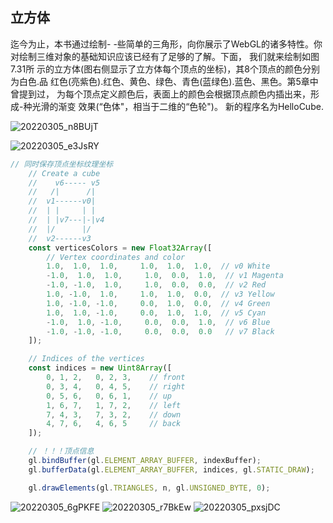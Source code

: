 ## 立方体

迄今为止，本书通过绘制- -些简单的三角形，向你展示了WebGL的诸多特性。你
对绘制三维对象的基础知识应该已经有了足够的了解。下面， 我们就来绘制如图7.31所
示的立方体(图右侧显示了立方体每个顶点的坐标)，其8个顶点的颜色分别为白色.品
红色(亮紫色).红色、黄色、绿色、青色(蓝绿色).蓝色、黑色。第5章中曾提到过，
为每个顶点定义颜色后，表面上的颜色会根据顶点颜色内插出来，形成-种光滑的渐变
效果(“色体"，相当于二维的“色轮")。 新的程序名为HelloCube.

![20220305_n8BUjT](https://cdn.jsdelivr.net/gh/crexk/pic-archive@main/uPic/20220305_n8BUjT.png)

![20220305_e3JsRY](https://cdn.jsdelivr.net/gh/crexk/pic-archive@main/uPic/20220305_e3JsRY.png)


```ts
// 同时保存顶点坐标纹理坐标
    // Create a cube
    //    v6----- v5
    //   /|      /|
    //  v1------v0|
    //  | |     | |
    //  | |v7---|-|v4
    //  |/      |/
    //  v2------v3
    const verticesColors = new Float32Array([
        // Vertex coordinates and color
        1.0,  1.0,  1.0,     1.0,  1.0,  1.0,  // v0 White
        -1.0,  1.0,  1.0,     1.0,  0.0,  1.0,  // v1 Magenta
        -1.0, -1.0,  1.0,     1.0,  0.0,  0.0,  // v2 Red
        1.0, -1.0,  1.0,     1.0,  1.0,  0.0,  // v3 Yellow
        1.0, -1.0, -1.0,     0.0,  1.0,  0.0,  // v4 Green
        1.0,  1.0, -1.0,     0.0,  1.0,  1.0,  // v5 Cyan
        -1.0,  1.0, -1.0,     0.0,  0.0,  1.0,  // v6 Blue
        -1.0, -1.0, -1.0,     0.0,  0.0,  0.0   // v7 Black
    ]);

    // Indices of the vertices
    const indices = new Uint8Array([
        0, 1, 2,   0, 2, 3,    // front
        0, 3, 4,   0, 4, 5,    // right
        0, 5, 6,   0, 6, 1,    // up
        1, 6, 7,   1, 7, 2,    // left
        7, 4, 3,   7, 3, 2,    // down
        4, 7, 6,   4, 6, 5     // back
    ]);

    // ！！！顶点信息
    gl.bindBuffer(gl.ELEMENT_ARRAY_BUFFER, indexBuffer);
    gl.bufferData(gl.ELEMENT_ARRAY_BUFFER, indices, gl.STATIC_DRAW);

    gl.drawElements(gl.TRIANGLES, n, gl.UNSIGNED_BYTE, 0);
```


![20220305_6gPKFE](https://cdn.jsdelivr.net/gh/crexk/pic-archive@main/uPic/20220305_6gPKFE.png)
![20220305_r7BkEw](https://cdn.jsdelivr.net/gh/crexk/pic-archive@main/uPic/20220305_r7BkEw.png)
![20220305_pxsjDC](https://cdn.jsdelivr.net/gh/crexk/pic-archive@main/uPic/20220305_pxsjDC.png)

